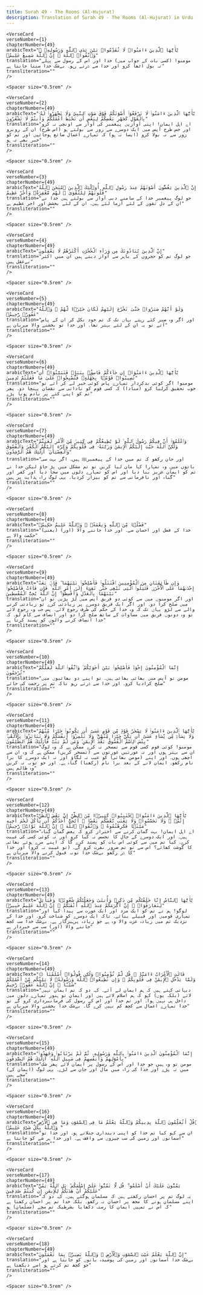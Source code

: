 ```yaml
---
title: Surah 49 - The Rooms (Al-Hujurat)  
description: Translation of Surah 49 - The Rooms (Al-Hujurat) in Urdu
---
```







    <VerseCard 
    verseNumber={1}
    chapterNumber={49}
    arabicText="يَٰٓأَيُّهَا ٱلَّذِينَ ءَامَنُوا۟ لَا تُقَدِّمُوا۟ بَيْنَ يَدَىِ ٱللَّهِ وَرَسُولِهِۦ ۖ وَٱتَّقُوا۟ ٱللَّهَ ۚ إِنَّ ٱللَّهَ سَمِيعٌ عَلِيمٌۭ"
    translation="مومنو! (کسی بات کے جواب میں) خدا اور اس کے رسول سے پہلے نہ بول اٹھا کرو اور خدا سے ڈرتے رہو۔ بےشک خدا سنتا جانتا ہے"
    transliteration=""
    />

    <Spacer size="0.5rem" />
                
    <VerseCard 
    verseNumber={2}
    chapterNumber={49}
    arabicText="يَٰٓأَيُّهَا ٱلَّذِينَ ءَامَنُوا۟ لَا تَرْفَعُوٓا۟ أَصْوَٰتَكُمْ فَوْقَ صَوْتِ ٱلنَّبِىِّ وَلَا تَجْهَرُوا۟ لَهُۥ بِٱلْقَوْلِ كَجَهْرِ بَعْضِكُمْ لِبَعْضٍ أَن تَحْبَطَ أَعْمَٰلُكُمْ وَأَنتُمْ لَا تَشْعُرُونَ"
    translation="اے اہل ایمان! اپنی آوازیں پیغمبر کی آواز سے اونچی نہ کرو اور جس طرح آپس میں ایک دوسرے سے زور سے بولتے ہو (اس طرح) ان کے روبرو زور سے نہ بولا کرو (ایسا نہ ہو) کہ تمہارے اعمال ضائع ہوجائیں اور تم کو خبر بھی نہ ہو"
    transliteration=""
    />

    <Spacer size="0.5rem" />
                
    <VerseCard 
    verseNumber={3}
    chapterNumber={49}
    arabicText="إِنَّ ٱلَّذِينَ يَغُضُّونَ أَصْوَٰتَهُمْ عِندَ رَسُولِ ٱللَّهِ أُو۟لَٰٓئِكَ ٱلَّذِينَ ٱمْتَحَنَ ٱللَّهُ قُلُوبَهُمْ لِلتَّقْوَىٰ ۚ لَهُم مَّغْفِرَةٌۭ وَأَجْرٌ عَظِيمٌ"
    translation="جو لوگ پیغمبر خدا کے سامنے دبی آواز سے بولتے ہیں خدا نے ان کے دل تقویٰ کے لئے آزما لئے ہیں۔ ان کے لئے بخشش اور اجر عظیم ہے"
    transliteration=""
    />

    <Spacer size="0.5rem" />
                
    <VerseCard 
    verseNumber={4}
    chapterNumber={49}
    arabicText="إِنَّ ٱلَّذِينَ يُنَادُونَكَ مِن وَرَآءِ ٱلْحُجُرَٰتِ أَكْثَرُهُمْ لَا يَعْقِلُونَ"
    translation="جو لوگ تم کو حجروں کے باہر سے آواز دیتے ہیں ان میں اکثر بےعقل ہیں"
    transliteration=""
    />

    <Spacer size="0.5rem" />
                
    <VerseCard 
    verseNumber={5}
    chapterNumber={49}
    arabicText="وَلَوْ أَنَّهُمْ صَبَرُوا۟ حَتَّىٰ تَخْرُجَ إِلَيْهِمْ لَكَانَ خَيْرًۭا لَّهُمْ ۚ وَٱللَّهُ غَفُورٌۭ رَّحِيمٌۭ"
    translation="اور اگر وہ صبر کئے رہتے یہاں تک کہ تم خود نکل کر ان کے پاس آتے تو یہ ان کے لئے بہتر تھا۔ اور خدا تو بخشنے والا مہربان ہے"
    transliteration=""
    />

    <Spacer size="0.5rem" />
                
    <VerseCard 
    verseNumber={6}
    chapterNumber={49}
    arabicText="يَٰٓأَيُّهَا ٱلَّذِينَ ءَامَنُوٓا۟ إِن جَآءَكُمْ فَاسِقٌۢ بِنَبَإٍۢ فَتَبَيَّنُوٓا۟ أَن تُصِيبُوا۟ قَوْمًۢا بِجَهَٰلَةٍۢ فَتُصْبِحُوا۟ عَلَىٰ مَا فَعَلْتُمْ نَٰدِمِينَ"
    translation="مومنو! اگر کوئی بدکردار تمہارے پاس کوئی خبر لے کر آئے تو خوب تحقیق کرلیا کرو (مبادا) کہ کسی قوم کو نادانی سے نقصان پہنچا دو۔ پھر تم کو اپنے کئے پر نادم ہونا پڑے"
    transliteration=""
    />

    <Spacer size="0.5rem" />
                
    <VerseCard 
    verseNumber={7}
    chapterNumber={49}
    arabicText="وَٱعْلَمُوٓا۟ أَنَّ فِيكُمْ رَسُولَ ٱللَّهِ ۚ لَوْ يُطِيعُكُمْ فِى كَثِيرٍۢ مِّنَ ٱلْأَمْرِ لَعَنِتُّمْ وَلَٰكِنَّ ٱللَّهَ حَبَّبَ إِلَيْكُمُ ٱلْإِيمَٰنَ وَزَيَّنَهُۥ فِى قُلُوبِكُمْ وَكَرَّهَ إِلَيْكُمُ ٱلْكُفْرَ وَٱلْفُسُوقَ وَٱلْعِصْيَانَ ۚ أُو۟لَٰٓئِكَ هُمُ ٱلرَّٰشِدُونَ"
    translation="اور جان رکھو کہ تم میں خدا کے پیغمبرﷺ ہیں۔ اگر بہت سی باتوں میں وہ تمہارا کہا مان لیا کریں تو تم مشکل میں پڑ جاؤ لیکن خدا نے تم کو ایمان عزیز بنا دیا اور اس کو تمہارے دلوں میں سجا دیا اور کفر اور گناہ اور نافرمانی سے تم کو بیزار کردیا۔ یہی لوگ راہ ہدایت پر ہیں"
    transliteration=""
    />

    <Spacer size="0.5rem" />
                
    <VerseCard 
    verseNumber={8}
    chapterNumber={49}
    arabicText="فَضْلًۭا مِّنَ ٱللَّهِ وَنِعْمَةًۭ ۚ وَٱللَّهُ عَلِيمٌ حَكِيمٌۭ"
    translation="(یعنی) خدا کے فضل اور احسان سے۔ اور خدا جاننے والا (اور) حکمت والا ہے"
    transliteration=""
    />

    <Spacer size="0.5rem" />
                
    <VerseCard 
    verseNumber={9}
    chapterNumber={49}
    arabicText="وَإِن طَآئِفَتَانِ مِنَ ٱلْمُؤْمِنِينَ ٱقْتَتَلُوا۟ فَأَصْلِحُوا۟ بَيْنَهُمَا ۖ فَإِنۢ بَغَتْ إِحْدَىٰهُمَا عَلَى ٱلْأُخْرَىٰ فَقَٰتِلُوا۟ ٱلَّتِى تَبْغِى حَتَّىٰ تَفِىٓءَ إِلَىٰٓ أَمْرِ ٱللَّهِ ۚ فَإِن فَآءَتْ فَأَصْلِحُوا۟ بَيْنَهُمَا بِٱلْعَدْلِ وَأَقْسِطُوٓا۟ ۖ إِنَّ ٱللَّهَ يُحِبُّ ٱلْمُقْسِطِينَ"
    translation="اور اگر مومنوں میں سے کوئی دو فریق آپس میں لڑ پڑیں تو ان میں صلح کرا دو۔ اور اگر ایک فریق دوسرے پر زیادتی کرے تو زیادتی کرنے والے سے لڑو یہاں تک کہ وہ خدا کے حکم کی طرف رجوع لائے۔ پس جب وہ رجوع لائے تو وہ دونوں فریق میں مساوات کے ساتھ صلح کرا دو اور انصاف سے کام لو۔ کہ خدا انصاف کرنے والوں کو پسند کرتا ہے"
    transliteration=""
    />

    <Spacer size="0.5rem" />
                
    <VerseCard 
    verseNumber={10}
    chapterNumber={49}
    arabicText="إِنَّمَا ٱلْمُؤْمِنُونَ إِخْوَةٌۭ فَأَصْلِحُوا۟ بَيْنَ أَخَوَيْكُمْ ۚ وَٱتَّقُوا۟ ٱللَّهَ لَعَلَّكُمْ تُرْحَمُونَ"
    translation="مومن تو آپس میں بھائی بھائی ہیں۔ تو اپنے دو بھائیوں میں صلح کرادیا کرو۔ اور خدا سے ڈرتے رہو تاکہ تم پر رحمت کی جائے"
    transliteration=""
    />

    <Spacer size="0.5rem" />
                
    <VerseCard 
    verseNumber={11}
    chapterNumber={49}
    arabicText="يَٰٓأَيُّهَا ٱلَّذِينَ ءَامَنُوا۟ لَا يَسْخَرْ قَوْمٌۭ مِّن قَوْمٍ عَسَىٰٓ أَن يَكُونُوا۟ خَيْرًۭا مِّنْهُمْ وَلَا نِسَآءٌۭ مِّن نِّسَآءٍ عَسَىٰٓ أَن يَكُنَّ خَيْرًۭا مِّنْهُنَّ ۖ وَلَا تَلْمِزُوٓا۟ أَنفُسَكُمْ وَلَا تَنَابَزُوا۟ بِٱلْأَلْقَٰبِ ۖ بِئْسَ ٱلِٱسْمُ ٱلْفُسُوقُ بَعْدَ ٱلْإِيمَٰنِ ۚ وَمَن لَّمْ يَتُبْ فَأُو۟لَٰٓئِكَ هُمُ ٱلظَّٰلِمُونَ"
    translation="مومنو! کوئی قوم کسی قوم سے تمسخر نہ کرے ممکن ہے کہ وہ لوگ ان سے بہتر ہوں اور نہ عورتیں عورتوں سے (تمسخر کریں) ممکن ہے کہ وہ ان سے اچھی ہوں۔ اور اپنے (مومن بھائی) کو عیب نہ لگاؤ اور نہ ایک دوسرے کا برا نام رکھو۔ ایمان لانے کے بعد برا نام (رکھنا) گناہ ہے۔ اور جو توبہ نہ کریں وہ ظالم ہیں"
    transliteration=""
    />

    <Spacer size="0.5rem" />
                
    <VerseCard 
    verseNumber={12}
    chapterNumber={49}
    arabicText="يَٰٓأَيُّهَا ٱلَّذِينَ ءَامَنُوا۟ ٱجْتَنِبُوا۟ كَثِيرًۭا مِّنَ ٱلظَّنِّ إِنَّ بَعْضَ ٱلظَّنِّ إِثْمٌۭ ۖ وَلَا تَجَسَّسُوا۟ وَلَا يَغْتَب بَّعْضُكُم بَعْضًا ۚ أَيُحِبُّ أَحَدُكُمْ أَن يَأْكُلَ لَحْمَ أَخِيهِ مَيْتًۭا فَكَرِهْتُمُوهُ ۚ وَٱتَّقُوا۟ ٱللَّهَ ۚ إِنَّ ٱللَّهَ تَوَّابٌۭ رَّحِيمٌۭ"
    translation="اے اہل ایمان! بہت گمان کرنے سے احتراز کرو کہ بعض گمان گناہ ہیں۔ اور ایک دوسرے کے حال کا تجسس نہ کیا کرو اور نہ کوئی کسی کی غیبت کرے۔ کیا تم میں سے کوئی اس بات کو پسند کرے گا کہ اپنے مرے ہوئے بھائی کا گوشت کھائے؟ اس سے تو تم ضرور نفرت کرو گے۔ (تو غیبت نہ کرو) اور خدا کا ڈر رکھو بےشک خدا توبہ قبول کرنے والا مہربان ہے"
    transliteration=""
    />

    <Spacer size="0.5rem" />
                
    <VerseCard 
    verseNumber={13}
    chapterNumber={49}
    arabicText="يَٰٓأَيُّهَا ٱلنَّاسُ إِنَّا خَلَقْنَٰكُم مِّن ذَكَرٍۢ وَأُنثَىٰ وَجَعَلْنَٰكُمْ شُعُوبًۭا وَقَبَآئِلَ لِتَعَارَفُوٓا۟ ۚ إِنَّ أَكْرَمَكُمْ عِندَ ٱللَّهِ أَتْقَىٰكُمْ ۚ إِنَّ ٱللَّهَ عَلِيمٌ خَبِيرٌۭ"
    translation="لوگو! ہم نے تم کو ایک مرد اور ایک عورت سے پیدا کیا اور تمہاری قومیں اور قبیلے بنائے۔ تاکہ ایک دوسرے کو شناخت کرو۔ اور خدا کے نزدیک تم میں زیادہ عزت والا وہ ہے جو زیادہ پرہیزگار ہے۔ بےشک خدا سب کچھ جاننے والا (اور) سب سے خبردار ہے"
    transliteration=""
    />

    <Spacer size="0.5rem" />
                
    <VerseCard 
    verseNumber={14}
    chapterNumber={49}
    arabicText="۞ قَالَتِ ٱلْأَعْرَابُ ءَامَنَّا ۖ قُل لَّمْ تُؤْمِنُوا۟ وَلَٰكِن قُولُوٓا۟ أَسْلَمْنَا وَلَمَّا يَدْخُلِ ٱلْإِيمَٰنُ فِى قُلُوبِكُمْ ۖ وَإِن تُطِيعُوا۟ ٱللَّهَ وَرَسُولَهُۥ لَا يَلِتْكُم مِّنْ أَعْمَٰلِكُمْ شَيْـًٔا ۚ إِنَّ ٱللَّهَ غَفُورٌۭ رَّحِيمٌ"
    translation="دیہاتی کہتے ہیں کہ ہم ایمان لے آئے۔ کہہ دو کہ تم ایمان نہیں لائے (بلکہ یوں) کہو کہ ہم اسلام لائے ہیں اور ایمان تو ہنوز تمہارے دلوں میں داخل ہی نہیں ہوا۔ اور تم خدا اور اس کے رسول کی فرمانبرداری کرو گے تو خدا تمہارے اعمال سے کچھ کم نہیں کرے گا۔ بےشک خدا بخشنے والا مہربان ہے"
    transliteration=""
    />

    <Spacer size="0.5rem" />
                
    <VerseCard 
    verseNumber={15}
    chapterNumber={49}
    arabicText="إِنَّمَا ٱلْمُؤْمِنُونَ ٱلَّذِينَ ءَامَنُوا۟ بِٱللَّهِ وَرَسُولِهِۦ ثُمَّ لَمْ يَرْتَابُوا۟ وَجَٰهَدُوا۟ بِأَمْوَٰلِهِمْ وَأَنفُسِهِمْ فِى سَبِيلِ ٱللَّهِ ۚ أُو۟لَٰٓئِكَ هُمُ ٱلصَّٰدِقُونَ"
    translation="مومن تو وہ ہیں جو خدا اور اس کے رسول پر ایمان لائے پھر شک میں نہ پڑے اور خدا کی راہ میں مال اور جان سے لڑے۔ یہی لوگ (ایمان کے) سچے ہیں"
    transliteration=""
    />

    <Spacer size="0.5rem" />
                
    <VerseCard 
    verseNumber={16}
    chapterNumber={49}
    arabicText="قُلْ أَتُعَلِّمُونَ ٱللَّهَ بِدِينِكُمْ وَٱللَّهُ يَعْلَمُ مَا فِى ٱلسَّمَٰوَٰتِ وَمَا فِى ٱلْأَرْضِ ۚ وَٱللَّهُ بِكُلِّ شَىْءٍ عَلِيمٌۭ"
    translation="ان سے کہو کیا تم خدا کو اپنی دینداری جتلاتے ہو۔ اور خدا تو آسمانوں اور زمین کی سب چیزوں سے واقف ہے۔ اور خدا ہر شے کو جانتا ہے"
    transliteration=""
    />

    <Spacer size="0.5rem" />
                
    <VerseCard 
    verseNumber={17}
    chapterNumber={49}
    arabicText="يَمُنُّونَ عَلَيْكَ أَنْ أَسْلَمُوا۟ ۖ قُل لَّا تَمُنُّوا۟ عَلَىَّ إِسْلَٰمَكُم ۖ بَلِ ٱللَّهُ يَمُنُّ عَلَيْكُمْ أَنْ هَدَىٰكُمْ لِلْإِيمَٰنِ إِن كُنتُمْ صَٰدِقِينَ"
    translation="یہ لوگ تم پر احسان رکھتے ہیں کہ مسلمان ہوگئے ہیں۔ کہہ دو کہ اپنے مسلمان ہونے کا مجھ پر احسان نہ رکھو۔ بلکہ خدا تم پر احسان رکھتا ہے کہ اس نے تمہیں ایمان کا رستہ دکھایا بشرطیکہ تم سچے (مسلمان) ہو"
    transliteration=""
    />

    <Spacer size="0.5rem" />
                
    <VerseCard 
    verseNumber={18}
    chapterNumber={49}
    arabicText="إِنَّ ٱللَّهَ يَعْلَمُ غَيْبَ ٱلسَّمَٰوَٰتِ وَٱلْأَرْضِ ۚ وَٱللَّهُ بَصِيرٌۢ بِمَا تَعْمَلُونَ"
    translation="بےشک خدا آسمانوں اور زمین کی پوشیدہ باتوں کو جانتا ہے اور جو کچھ تم کرتے ہو اسے دیکھتا ہے"
    transliteration=""
    />

    <Spacer size="0.5rem" />
                